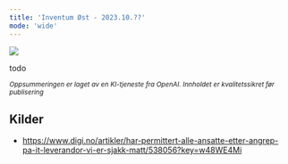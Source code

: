 ```yaml
---
title: 'Inventum Øst - 2023.10.??'
mode: 'wide'
---
```


<Frame>
<img src="/images/inventum.png" />
</Frame>

todo

<sup><i>Oppsummeringen er laget av en KI-tjeneste fra OpenAI. Innholdet er kvalitetssikret før publisering</i></sup>

## Kilder
- https://www.digi.no/artikler/har-permittert-alle-ansatte-etter-angrep-pa-it-leverandor-vi-er-sjakk-matt/538056?key=w48WE4Mi
